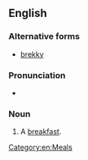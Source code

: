 ==English==

===Alternative forms===
* [[brekky]]

===Pronunciation===
* {{rhymes|ɛki|lang=en}}

===Noun===
{{en-noun}}

# {{context|informal|lang=en}} A [[breakfast]].

[[Category:en:Meals]]